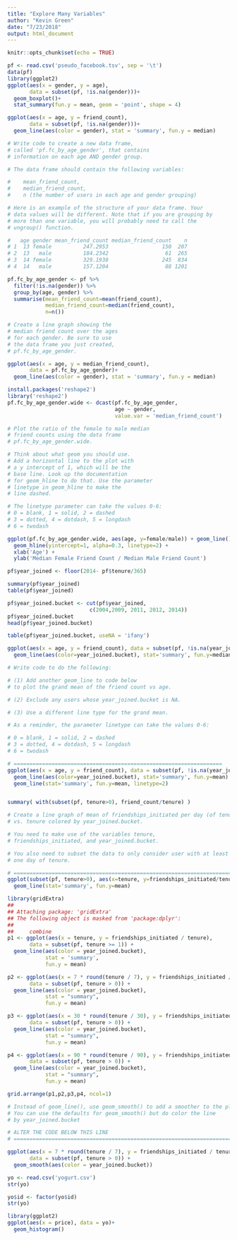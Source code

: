 ```yaml
---
title: "Explore Many Variables"
author: "Kevin Green"
date: "7/23/2018"
output: html_document
---
```


```r
knitr::opts_chunk$set(echo = TRUE)
```

```r
pf <- read.csv('pseudo_facebook.tsv', sep = '\t')
data(pf)
library(ggplot2)
ggplot(aes(x = gender, y = age), 
       data = subset(pf, !is.na(gender)))+
  geom_boxplot()+
  stat_summary(fun.y = mean, geom = 'point', shape = 4)

ggplot(aes(x = age, y = friend_count),
       data = subset(pf, !is.na(gender)))+
  geom_line(aes(color = gender), stat = 'summary', fun.y = median)

# Write code to create a new data frame,
# called 'pf.fc_by_age_gender', that contains
# information on each age AND gender group.

# The data frame should contain the following variables:

#    mean_friend_count,
#    median_friend_count,
#    n (the number of users in each age and gender grouping)

# Here is an example of the structure of your data frame. Your
# data values will be different. Note that if you are grouping by
# more than one variable, you will probably need to call the
# ungroup() function. 

#   age gender mean_friend_count median_friend_count    n
# 1  13 female          247.2953                 150  207
# 2  13   male          184.2342                  61  265
# 3  14 female          329.1938                 245  834
# 4  14   male          157.1204                  88 1201

pf.fc_by_age_gender <- pf %>%
  filter(!is.na(gender)) %>%
  group_by(age, gender) %>%
  summarise(mean_friend_count=mean(friend_count),
            median_friend_count=median(friend_count),
            n=n())

# Create a line graph showing the
# median friend count over the ages
# for each gender. Be sure to use
# the data frame you just created,
# pf.fc_by_age_gender.

ggplot(aes(x = age, y = median_friend_count),
       data = pf.fc_by_age_gender)+
  geom_line(aes(color = gender), stat = 'summary', fun.y = median)

install.packages('reshape2')
library('reshape2')
pf.fc_by_age_gender.wide <- dcast(pf.fc_by_age_gender,
                                  age ~ gender,
                                  value.var = 'median_friend_count')

# Plot the ratio of the female to male median
# friend counts using the data frame
# pf.fc_by_age_gender.wide.

# Think about what geom you should use.
# Add a horizontal line to the plot with
# a y intercept of 1, which will be the
# base line. Look up the documentation
# for geom_hline to do that. Use the parameter
# linetype in geom_hline to make the
# line dashed.

# The linetype parameter can take the values 0-6:
# 0 = blank, 1 = solid, 2 = dashed
# 3 = dotted, 4 = dotdash, 5 = longdash
# 6 = twodash

ggplot(pf.fc_by_age_gender.wide, aes(age, y=female/male)) + geom_line() +
  geom_hline(yintercept=1, alpha=0.3, linetype=2) +
  xlab('Age') +
  ylab('Median Female Friend Count / Median Male Friend Count')

pf$year_joined <- floor(2014- pf$tenure/365)

summary(pf$year_joined)
table(pf$year_joined)

pf$year_joined.bucket <- cut(pf$year_joined,
                          c(2004,2009, 2011, 2012, 2014))
pf$year_joined.bucket
head(pf$year_joined.bucket)

table(pf$year_joined.bucket, useNA = 'ifany')

ggplot(aes(x = age, y = friend_count), data = subset(pf, !is.na(year_joined.bucket)))+
  geom_line(aes(color=year_joined.bucket), stat='summary', fun.y=median)

# Write code to do the following:

# (1) Add another geom_line to code below
# to plot the grand mean of the friend count vs age.

# (2) Exclude any users whose year_joined.bucket is NA.

# (3) Use a different line type for the grand mean.

# As a reminder, the parameter linetype can take the values 0-6:

# 0 = blank, 1 = solid, 2 = dashed
# 3 = dotted, 4 = dotdash, 5 = longdash
# 6 = twodash

# ==================================================================
ggplot(aes(x = age, y = friend_count), data = subset(pf, !is.na(year_joined.bucket))) +
  geom_line(aes(color=year_joined.bucket), stat='summary', fun.y=mean) +
  geom_line(stat='summary', fun.y=mean, linetype=2)


summary( with(subset(pf, tenure>0), friend_count/tenure) )

# Create a line graph of mean of friendships_initiated per day (of tenure)
# vs. tenure colored by year_joined.bucket.

# You need to make use of the variables tenure,
# friendships_initiated, and year_joined.bucket.

# You also need to subset the data to only consider user with at least
# one day of tenure.

# ========================================================================
ggplot(subset(pf, tenure>0), aes(x=tenure, y=friendships_initiated/tenure, color=year_joined.bucket)) + 
  geom_line(stat='summary', fun.y=mean)

library(gridExtra)
## 
## Attaching package: 'gridExtra'
## The following object is masked from 'package:dplyr':
## 
##     combine
p1 <- ggplot(aes(x = tenure, y = friendships_initiated / tenure),
       data = subset(pf, tenure >= 1)) +
  geom_line(aes(color = year_joined.bucket),
            stat = 'summary',
            fun.y = mean)

p2 <- ggplot(aes(x = 7 * round(tenure / 7), y = friendships_initiated / tenure),
       data = subset(pf, tenure > 0)) +
  geom_line(aes(color = year_joined.bucket),
            stat = "summary",
            fun.y = mean)

p3 <- ggplot(aes(x = 30 * round(tenure / 30), y = friendships_initiated / tenure),
       data = subset(pf, tenure > 0)) +
  geom_line(aes(color = year_joined.bucket),
            stat = "summary",
            fun.y = mean)

p4 <- ggplot(aes(x = 90 * round(tenure / 90), y = friendships_initiated / tenure),
       data = subset(pf, tenure > 0)) +
  geom_line(aes(color = year_joined.bucket),
            stat = "summary",
            fun.y = mean)

grid.arrange(p1,p2,p3,p4, ncol=1)

# Instead of geom_line(), use geom_smooth() to add a smoother to the plot.
# You can use the defaults for geom_smooth() but do color the line
# by year_joined.bucket

# ALTER THE CODE BELOW THIS LINE
# ==============================================================================

ggplot(aes(x = 7 * round(tenure / 7), y = friendships_initiated / tenure),
       data = subset(pf, tenure > 0)) +
  geom_smooth(aes(color = year_joined.bucket))

yo <- read.csv('yogurt.csv')
str(yo)

yo$id <- factor(yo$id)
str(yo)

library(ggplot2)
ggplot(aes(x = price), data = yo)+
  geom_histogram()

```


